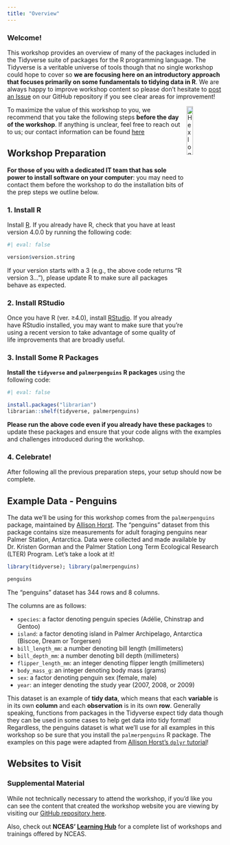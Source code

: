 ```yaml
---
title: "Overview"
---
```


### Welcome!

This workshop provides an overview of many of the packages included in the Tidyverse suite of packages for the R programming language. The Tidyverse is a veritable universe of tools though that no single workshop could hope to cover so **we are focusing here on an introductory approach that focuses primarily on some fundamentals to tidying data in R**. We are always happy to improve workshop content so please don't hesitate to [post an Issue](https://github.com/lter/workshop-tidyverse/issues) on our GitHub repository if you see clear areas for improvement!

<img src="images/logos/hex_tidyverse.png" alt="Hex logo for the Tidyverse R package" align="right" width="17%" />

To maximize the value of this workshop to you, we recommend that you take the following steps **before the day of the workshop**. If anything is unclear, feel free to reach out to us; our contact information can be found [here](https://lter.github.io/scicomp/staff.html)

## Workshop Preparation

**For those of you with a dedicated IT team that has sole power to install software on your computer**: you may need to contact them before the workshop to do the installation bits of the prep steps we outline below.

### 1. Install R

Install [R](https://www.r-project.org/). If you already have R, check that you have at least version 4.0.0 by running the following code:

```r
#| eval: false

version$version.string
```

If your version starts with a 3 (e.g., the above code returns "R version 3..."), please update R to make sure all packages behave as expected.

### 2. Install RStudio

Once you have R (ver. ≥4.0), install [RStudio](https://www.rstudio.com/products/rstudio/download/). If you already have RStudio installed, you may want to make sure that you're using a recent version to take advantage of some quality of life improvements that are broadly useful.

### 3. Install Some R Packages

**Install the `tidyverse` and `palmerpenguins` R packages** using the following code:

```r
#| eval: false

install.packages("librarian")
librarian::shelf(tidyverse, palmerpenguins)
```

**Please run the above code even if you already have these packages** to update these packages and ensure that your code aligns with the examples and challenges introduced during the workshop.

### 4. Celebrate!

After following all the previous preparation steps, your setup should now be complete.

## Example Data - Penguins

The data we'll be using for this workshop comes from the `palmerpenguins` package, maintained by [Allison Horst](https://allisonhorst.com/). The "penguins" dataset from this package contains size measurements for adult foraging penguins near Palmer Station, Antarctica. Data were collected and made available by Dr. Kristen Gorman and the Palmer Station Long Term Ecological Research (LTER) Program. Let's take a look at it!

```r
library(tidyverse); library(palmerpenguins)
```

```r
penguins
```

The "penguins" dataset has 344 rows and 8 columns.

The columns are as follows:

- `species`: a factor denoting penguin species (Adélie, Chinstrap and Gentoo)
- `island`: a factor denoting island in Palmer Archipelago, Antarctica (Biscoe, Dream or Torgersen)
- `bill_length_mm`: a number denoting bill length (millimeters)
- `bill_depth_mm`: a number denoting bill depth (millimeters)
- `flipper_length_mm`: an integer denoting flipper length (millimeters)
- `body_mass_g`: an integer denoting body mass (grams)
- `sex`: a factor denoting penguin sex (female, male)
- `year`: an integer denoting the study year (2007, 2008, or 2009)

This dataset is an example of **tidy data**, which means that each **variable** is in its own **column** and each **observation** is in its own **row**. Generally speaking, functions from packages in the Tidyverse expect tidy data though they can be used in some cases to help get data into tidy format! Regardless, the penguins dataset is what we'll use for all examples in this workshop so be sure that you install the `palmerpenguins` R package. The examples on this page were adapted from [Allison Horst's `dplyr` tutorial](https://allisonhorst.shinyapps.io/dplyr-learnr/#section-welcome)!

## Websites to Visit

### Supplemental Material

While not technically necessary to attend the workshop, if you'd like you can see the content that created the workshop website you are viewing by visiting our [GitHub repository here](https://github.com/lter/workshop-tidyverse).

Also, check out **NCEAS' [Learning Hub](https://www.nceas.ucsb.edu/learning-hub)** for a complete list of workshops and trainings offered by NCEAS.
